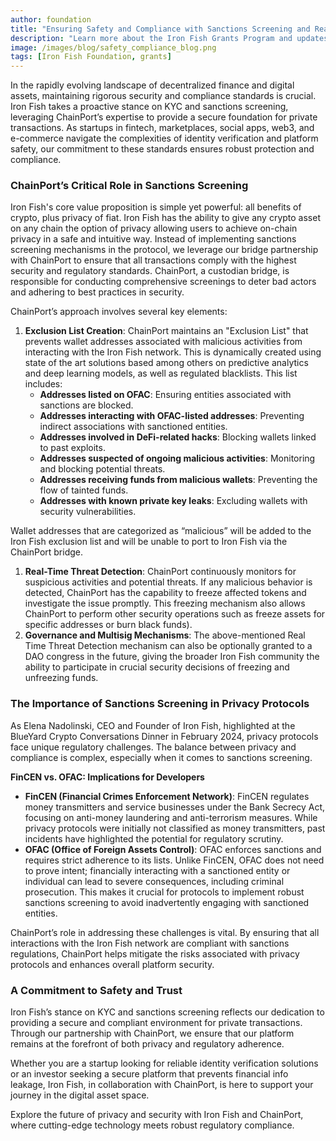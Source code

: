 ```yaml
---
author: foundation
title: "Ensuring Safety and Compliance with Sanctions Screening and Real Time Threat Detection"
description: "Learn more about the Iron Fish Grants Program and updates on current projects"
image: /images/blog/safety_compliance_blog.png
tags: [Iron Fish Foundation, grants]
---
```

In the rapidly evolving landscape of decentralized finance and digital assets, maintaining rigorous security and compliance standards is crucial. Iron Fish takes a proactive stance on KYC and sanctions screening, leveraging ChainPort’s expertise to provide a secure foundation for private transactions. As startups in fintech, marketplaces, social apps, web3, and e-commerce navigate the complexities of identity verification and platform safety, our commitment to these standards ensures robust protection and compliance.

### ChainPort’s Critical Role in Sanctions Screening

Iron Fish's core value proposition is simple yet powerful: all benefits of crypto, plus privacy of fiat. Iron Fish has the ability to give any crypto asset on any chain the option of privacy allowing users to achieve on-chain privacy in a safe and intuitive way. Instead of implementing sanctions screening mechanisms in the protocol, we leverage our bridge partnership with ChainPort to ensure that all transactions comply with the highest security and regulatory standards. ChainPort, a custodian bridge, is responsible for conducting comprehensive screenings to deter bad actors and adhering to best practices in security.

ChainPort’s approach involves several key elements:

1. **Exclusion List Creation**: ChainPort maintains an "Exclusion List" that prevents wallet addresses associated with malicious activities from interacting with the Iron Fish network. This is dynamically created using state of the art solutions based among others on predictive analytics and deep learning models, as well as regulated blacklists. This list includes:
    - **Addresses listed on OFAC**: Ensuring entities associated with sanctions are blocked.
    - **Addresses interacting with OFAC-listed addresses**: Preventing indirect associations with sanctioned entities.
    - **Addresses involved in DeFi-related hacks**: Blocking wallets linked to past exploits.
    - **Addresses suspected of ongoing malicious activities**: Monitoring and blocking potential threats.
    - **Addresses receiving funds from malicious wallets**: Preventing the flow of tainted funds.
    - **Addresses with known private key leaks**: Excluding wallets with security vulnerabilities.

Wallet addresses that are categorized as “malicious” will be added to the Iron Fish exclusion list and will be unable to port to Iron Fish via the ChainPort bridge.

1. **Real-Time Threat Detection**: ChainPort continuously monitors for suspicious activities and potential threats. If any malicious behavior is detected, ChainPort has the capability to freeze affected tokens and investigate the issue promptly. This freezing mechanism also allows ChainPort to perform other security operations such as freeze assets for specific addresses or burn black funds).
2. **Governance and Multisig Mechanisms**: The above-mentioned Real Time Threat Detection mechanism can also be optionally granted to a DAO congress in the future, giving the broader Iron Fish community the ability to participate in crucial security decisions of freezing and unfreezing funds.

### The Importance of Sanctions Screening in Privacy Protocols

As Elena Nadolinski, CEO and Founder of Iron Fish, highlighted at the BlueYard Crypto Conversations Dinner in February 2024, privacy protocols face unique regulatory challenges. The balance between privacy and compliance is complex, especially when it comes to sanctions screening.

**FinCEN vs. OFAC: Implications for Developers**

- **FinCEN (Financial Crimes Enforcement Network)**: FinCEN regulates money transmitters and service businesses under the Bank Secrecy Act, focusing on anti-money laundering and anti-terrorism measures. While privacy protocols were initially not classified as money transmitters, past incidents have highlighted the potential for regulatory scrutiny.
- **OFAC (Office of Foreign Assets Control)**: OFAC enforces sanctions and requires strict adherence to its lists. Unlike FinCEN, OFAC does not need to prove intent; financially interacting with a sanctioned entity or individual can lead to severe consequences, including criminal prosecution. This makes it crucial for protocols to implement robust sanctions screening to avoid inadvertently engaging with sanctioned entities.

ChainPort’s role in addressing these challenges is vital. By ensuring that all interactions with the Iron Fish network are compliant with sanctions regulations, ChainPort helps mitigate the risks associated with privacy protocols and enhances overall platform security.

### A Commitment to Safety and Trust

Iron Fish’s stance on KYC and sanctions screening reflects our dedication to providing a secure and compliant environment for private transactions. Through our partnership with ChainPort, we ensure that our platform remains at the forefront of both privacy and regulatory adherence.

Whether you are a startup looking for reliable identity verification solutions or an investor seeking a secure platform that prevents financial info leakage, Iron Fish, in collaboration with ChainPort, is here to support your journey in the digital asset space.

Explore the future of privacy and security with Iron Fish and ChainPort, where cutting-edge technology meets robust regulatory compliance.

